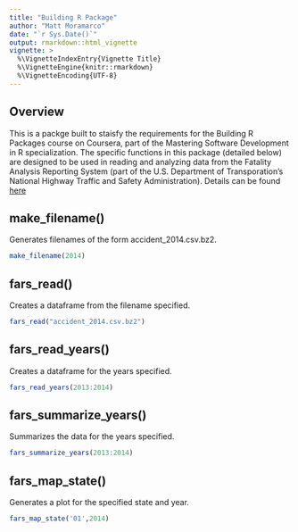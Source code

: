 ```yaml
---
title: "Building R Package"
author: "Matt Moramarco"
date: "`r Sys.Date()`"
output: rmarkdown::html_vignette
vignette: >
  %\VignetteIndexEntry{Vignette Title}
  %\VignetteEngine{knitr::rmarkdown}
  %\VignetteEncoding{UTF-8}
---
```


## Overview

This is a packge built to staisfy the requirements for the Building R Packages course on Coursera, part of the Mastering Software Development in R specialization. The specific functions in this package (detailed below) are designed to be used in reading and analyzing data from the Fatality Analysis Reporting System (part of the U.S. Department of Transporation's National Highway Traffic and Safety Administration). Details can be found [here](https://www.nhtsa.gov/research-data/fatality-analysis-reporting-system-fars)

## make_filename()

Generates filenames of the form accident_2014.csv.bz2.

```r
make_filename(2014)
```

## fars_read()

Creates a dataframe from the filename specified.

```r
fars_read("accident_2014.csv.bz2")
```

## fars_read_years()

Creates a dataframe for the years specified.

```r
fars_read_years(2013:2014)
```

## fars_summarize_years()

Summarizes the data for the years specified.

```r
fars_summarize_years(2013:2014)
```

## fars_map_state()

Generates a plot for the specified state and year.

```r
fars_map_state('01',2014)
```
